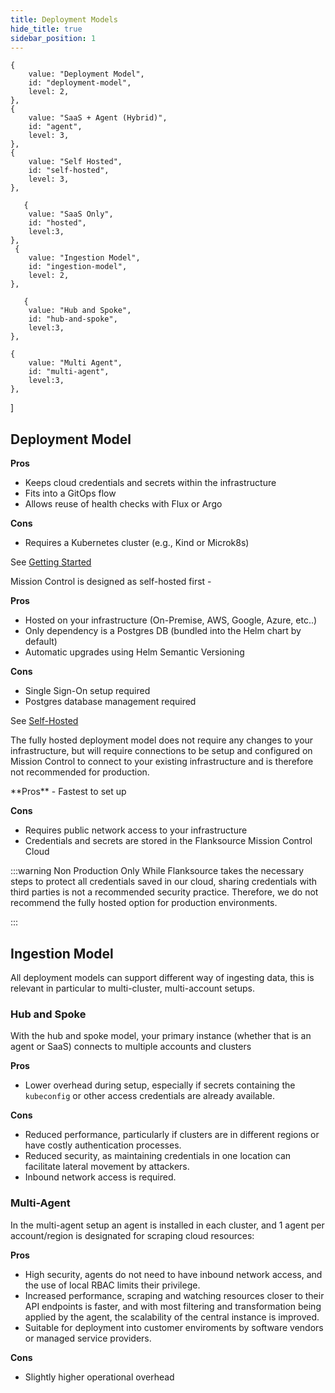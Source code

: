 ```yaml
---
title: Deployment Models
hide_title: true
sidebar_position: 1
---
```


    {
        value: "Deployment Model",
        id: "deployment-model",
        level: 2,
    },
    {
        value: "SaaS + Agent (Hybrid)",
        id: "agent",
        level: 3,
    },
    {
        value: "Self Hosted",
        id: "self-hosted",
        level: 3,
    },

       {
        value: "SaaS Only",
        id: "hosted",
        level:3,
    },
     {
        value: "Ingestion Model",
        id: "ingestion-model",
        level: 2,
    },

       {
        value: "Hub and Spoke",
        id: "hub-and-spoke",
        level:3,
    },

    {
        value: "Multi Agent",
        id: "multi-agent",
        level:3,
    },

]

## Deployment Model


<Step step={1} name="SaaS + Agent (Hybrid)"  anchor="agent">

<Screenshot img="/img/deployment-model-agent.svg" size="600px" shadow={false}/>

**Pros**
- Keeps cloud credentials and secrets within the infrastructure
- Fits into a GitOps flow
- Allows reuse of health checks with Flux or Argo

**Cons**
- Requires a Kubernetes cluster (e.g., Kind or Microk8s)


See [Getting Started](/installation/saas/getting-started)

</Step>


<Step step={2} name="Self Hosted"  anchor="self-hosted">

Mission Control is designed as self-hosted first -

<Screenshot img="/img/deployment-model-self-hosted.svg" size="400px" shadow={false}/>

**Pros**
- Hosted on your infrastructure (On-Premise, AWS, Google, Azure, etc..)
- Only dependency is a Postgres DB (bundled into the Helm chart by default)
- Automatic upgrades using Helm Semantic Versioning

**Cons**
- Single Sign-On setup required
- Postgres database management required



See [Self-Hosted](/installation/self-hosted/getting-started)

</Step>



<Step step={3} name="SaaS Only"  anchor="hosted">

The fully hosted deployment model does not require any changes to your infrastructure, but will require connections to be setup and configured on Mission Control to connect to your existing infrastructure and is therefore not recommended for production.

<Screenshot img="/img/deployment-model-hosted.svg" size="600px" shadow={false}/>
**Pros**
- Fastest to set up

**Cons**
- Requires public network access to your infrastructure
- Credentials and secrets are stored in the Flanksource Mission Control Cloud

:::warning Non Production Only
While Flanksource takes the necessary steps to protect all credentials saved in our cloud, sharing credentials with third parties is not a recommended security practice. Therefore, we do not recommend the fully hosted option for production environments.

:::

</Step>

## Ingestion Model

All deployment models can support different way of ingesting data, this is relevant in particular to multi-cluster, multi-account setups.

### Hub and Spoke

With the hub and spoke model, your primary instance (whether that is an agent or SaaS) connects to multiple accounts and clusters


<Screenshot img="/img/hub-and-spoke.svg" size="550px" shadow={false}/>

**Pros**
- Lower overhead during setup, especially if secrets containing the `kubeconfig` or other access credentials are already available.

**Cons**
- Reduced performance, particularly if clusters are in different regions or have costly authentication processes.
- Reduced security, as maintaining credentials in one location can facilitate lateral movement by attackers.
- Inbound network access is required.



### Multi-Agent

In the multi-agent setup an agent is installed in each cluster, and 1 agent per account/region is designated for scraping cloud resources:

<Screenshot img="/img/multi-agent.svg" size="550px" shadow={false}/>

**Pros**
- High security, agents do not need to have inbound network access, and the use of local RBAC limits their privilege.
- Increased performance, scraping and watching resources closer to their API endpoints is faster, and with most filtering and transformation being applied by the agent, the scalability of the central instance is improved.
- Suitable for deployment into customer enviroments by software vendors or managed service providers.

**Cons**
- Slightly higher operational overhead


